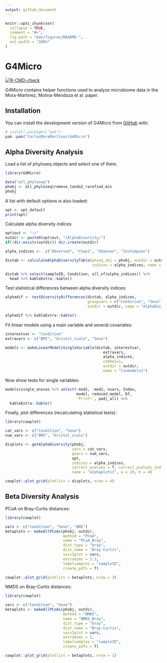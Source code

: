 ```yaml
---
output: github_document
---
```


<!-- README.md is generated from README.Rmd. Please edit that file -->

```r
knitr::opts_chunk$set(
  collapse = TRUE,
  comment = "#>",
  fig.path = "man/figures/README-",
  out.width = "100%"
)
```

# G4Micro

<!-- badges: start -->
[![R-CMD-check](https://github.com/CarlosMoraMartinez/G4Micro/actions/workflows/R-CMD-check.yaml/badge.svg)](https://github.com/CarlosMoraMartinez/G4Micro/actions/workflows/R-CMD-check.yaml)
<!-- badges: end -->

G4Micro contains helper functions used to analyze microbiome data in the Mora-Martinez, Molina-Mendoza et al. paper. 

## Installation

You can install the development version of G4Micro from [GitHub](https://github.com/) with:

``` r
# install.packages("pak")
pak::pak("CarlosMoraMartinez/G4Micro")
```

## Alpha Diversity Analysis

Load a list of phyloseq objects and select one of them.

```r
library(G4Micro)

data("all_phyloseq")
phobj <- all_phyloseq$remove_tanda2_rarefied_min
phobj
```

A list with default options is also loaded:

```r
opt <- opt_default
print(opt)
```

Calculate alpha diversity indices

```r
opt$out <- "~/"
outdir <- paste0(opt$out, "/AlphaDiversity/")
if(!dir.exists(outdir)) dir.create(outdir)

alpha_indices <-  c("Observed", "Chao1", "Shannon", "InvSimpson")

divtab <- calculateAlphaDiversityTable(phseq_obj = phobj, outdir = outdir, 
                                       indices = alpha_indices, name = "AlphaDiv" )

divtab %>% select(sampleID, Condition, all_of(alpha_indices)) %>% 
  head %>% kableExtra::kable()
```

Test statistical differences between alpha diversity indices:

```r

alphadif <- testDiversityDifferences(divtab, alpha_indices, 
                                     groupvars = c("Condition", "Sexo"), 
                                     outdir = outdir, name = "AlphaDiv_test")

alphadif %>% kableExtra::kable()
```

Fit linear models using a main variable and several covariates:

```r
interestvar <- "Condition"
extravars <- c("BMI", "bristol_scale", "Sexo")

models <- makeLinearModelsSingleVariable(divtab, interestvar,
                                            extravars,
                                            alpha_indices,
                                            combos=1,
                                            outdir = outdir, 
                                            name = "linmodels1")
```

Now show tests for single variables:

```r
models$single_anovas %>% select(-mod1, -mod2, nvars, Index, 
                                model, reduced_model, Df, 
                                `Pr(>F)`, padj_all) %>% 
  kableExtra::kable()
```

Finally, plot differences (recalculating statistical tests):


```r
library(cowplot)

cat_vars <- c("Condition", "Sexo")
num_vars <- c("BMI", "bristol_scale")

divplots <- getAlphaDiversity(phobj, 
                              vars = cat_vars, 
                              qvars = num_vars,
                              opt,
                              indices = alpha_indices,
                              correct_pvalues = T, correct_pvalues_indices = T,
                              name = "alphaplots1", w = 10, h = 4)

cowplot::plot_grid(plotlist = divplots, nrow = 4)
```

## Beta Diversity Analysis

PCoA on Bray-Curtis distances:

```r
library(cowplot)

vars <- c("Condition", "Sexo", "BMI")
betaplots <- makeAllPCoAs(phobj, outdir,
                          method = "PCoA",
                          name = "PCoA_Bray",
                          dist_type = "bray",
                          dist_name = "Bray-Curtis",
                          vars2plot = vars,
                          extradims = 2:3,
                          labelsamples = "sampleID",
                          create_pdfs = T)

cowplot::plot_grid(plotlist = betaplots, nrow = 3)
```

NMDS on Bray-Curtis distances:


```r
library(cowplot)

vars <- c("Condition", "Sexo")
betaplots <- makeAllPCoAs(phobj, outdir,
                          method = "NMDS",
                          name = "NMDS_Bray",
                          dist_type = "bray",
                          dist_name = "Bray-Curtis",
                          vars2plot = vars,
                          extradims = 2,
                          labelsamples = "sampleID",
                          create_pdfs = T)

cowplot::plot_grid(plotlist = betaplots, nrow = 1)
```

